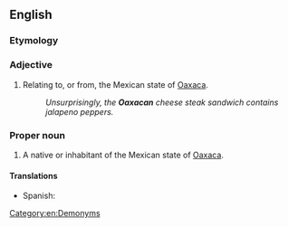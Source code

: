 ==English==

===Etymology===
{{suffix|en|Oaxaca|an}}

===Adjective===
{{en-adj|-}}

# Relating to, or from, the Mexican state of [[Oaxaca]].
#: ''Unsurprisingly, the '''Oaxacan''' cheese steak sandwich contains jalapeno peppers.''

===Proper noun===
{{en-prop}}

# A native or inhabitant of the Mexican state of [[Oaxaca]].

====Translations====
{{trans-top}}
* Spanish: {{t|es|oaxaqueño|m}}
{{trans-mid}}
{{trans-bottom}}

[[Category:en:Demonyms]]